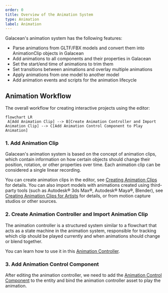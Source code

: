 ```yaml
---
order: 0
title: Overview of the Animation System
type: Animation
label: Animation
---
```


Galacean's animation system has the following features:

- Parse animations from GLTF/FBX models and convert them into AnimationClip objects in Galacean
- Add animations to all components and their properties in Galacean
- Set the start/end time of animations to trim them
- Set transitions between animations and overlay multiple animations
- Apply animations from one model to another model
- Add animation events and scripts for the animation lifecycle

## Animation Workflow

The overall workflow for creating interactive projects using the editor:

```mermaid
flowchart LR
 A[Add Animation Clip] --> B[Create Animation Controller and Import Animation Clip] --> C[Add Animation Control Component to Play Animation]
```

### 1. Add Animation Clip

Galacean's animation system is based on the concept of animation clips, which contain information on how certain objects should change their position, rotation, or other properties over time. Each animation clip can be considered a single linear recording.

You can create animation clips in the editor, see [Creating Animation Clips](/en/docs/animation/clip) for details. You can also import models with animations created using third-party tools (such as Autodesk® 3ds Max®, Autodesk® Maya®, Blender), see [Creating Animation Clips for Artists](/en/docs/animation/clip-for-artist) for details, or from motion capture studios or other sources.

### 2. Create Animation Controller and Import Animation Clip

The animation controller is a structured system similar to a flowchart that acts as a state machine in the animation system, responsible for tracking which clip should be played currently and when animations should change or blend together.

You can learn how to use it in this [Animation Controller](/en/docs/animation/animatorController/).

### 3. Add Animation Control Component

After editing the animation controller, we need to add the [Animation Control Component](/en/docs/animation/animator) to the entity and bind the animation controller asset to play the animation.
